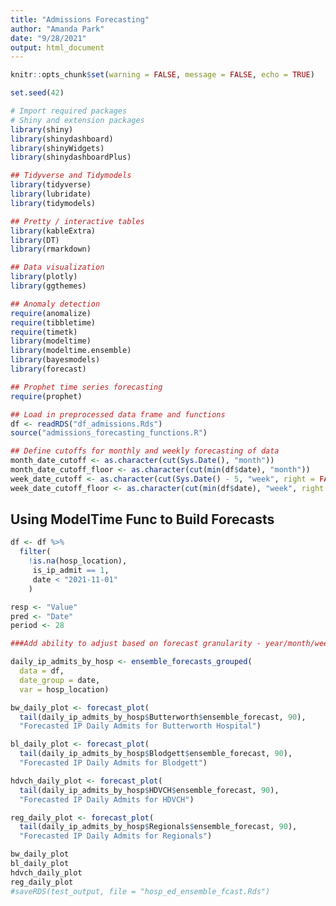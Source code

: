 ```yaml
---
title: "Admissions Forecasting"
author: "Amanda Park"
date: "9/28/2021"
output: html_document
---
```


```r
knitr::opts_chunk$set(warning = FALSE, message = FALSE, echo = TRUE)

set.seed(42)

# Import required packages
# Shiny and extension packages
library(shiny)
library(shinydashboard)
library(shinyWidgets)
library(shinydashboardPlus)

## Tidyverse and Tidymodels
library(tidyverse)
library(lubridate)
library(tidymodels)

## Pretty / interactive tables
library(kableExtra)
library(DT)
library(rmarkdown)

## Data visualization 
library(plotly)
library(ggthemes)

## Anomaly detection
require(anomalize)
require(tibbletime)
require(timetk)
library(modeltime)
library(modeltime.ensemble)
library(bayesmodels)
library(forecast)

## Prophet time series forecasting
require(prophet)

## Load in preprocessed data frame and functions
df <- readRDS("df_admissions.Rds")
source("admissions_forecasting_functions.R")

## Define cutoffs for monthly and weekly forecasting of data
month_date_cutoff <- as.character(cut(Sys.Date(), "month"))
month_date_cutoff_floor <- as.character(cut(min(df$date), "month"))
week_date_cutoff <- as.character(cut(Sys.Date() - 5, "week", right = FALSE))
week_date_cutoff_floor <- as.character(cut(min(df$date), "week", right = TRUE))
```

## Using ModelTime Func to Build Forecasts

```r
df <- df %>%
  filter(
    !is.na(hosp_location),
     is_ip_admit == 1,
     date < "2021-11-01"
    ) 

resp <- "Value"
pred <- "Date"
period <- 28

###Add ability to adjust based on forecast granularity - year/month/week/day/etc. Right now recipe does not do this so the forecast can end up very janky

daily_ip_admits_by_hosp <- ensemble_forecasts_grouped(
  data = df,
  date_group = date,
  var = hosp_location)

bw_daily_plot <- forecast_plot(
  tail(daily_ip_admits_by_hosp$Butterworth$ensemble_forecast, 90),
  "Forecasted IP Daily Admits for Butterworth Hospital")

bl_daily_plot <- forecast_plot(
  tail(daily_ip_admits_by_hosp$Blodgett$ensemble_forecast, 90),
  "Forecasted IP Daily Admits for Blodgett")

hdvch_daily_plot <- forecast_plot(
  tail(daily_ip_admits_by_hosp$HDVCH$ensemble_forecast, 90),
  "Forecasted IP Daily Admits for HDVCH")

reg_daily_plot <- forecast_plot(
  tail(daily_ip_admits_by_hosp$Regionals$ensemble_forecast, 90),
  "Forecasted IP Daily Admits for Regionals")

bw_daily_plot
bl_daily_plot
hdvch_daily_plot
reg_daily_plot
#saveRDS(test_output, file = "hosp_ed_ensemble_fcast.Rds")
```



